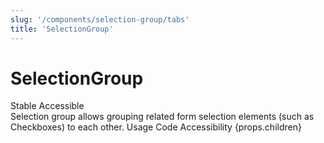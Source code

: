 ```yaml
---
slug: '/components/selection-group/tabs'
title: 'SelectionGroup'
---
```




# SelectionGroup

<div class="status-label-description">
  <StatusLabel variant="rounded" type="info">Stable</StatusLabel>
    <StatusLabel variant="rounded" type="success" style={{ marginLeft: 'var(--spacing-xs)' }}>Accessible</StatusLabel>
  <StatusLabelTooltip/>
</div>

<LeadParagraph>
  Selection group allows grouping related form selection elements (such as Checkboxes) to each other.
</LeadParagraph>

<PageTabs pageContext={props.pageContext}>
  <PageTabs.TabList>
    <PageTabs.Tab href="/">Usage</PageTabs.Tab>
    <PageTabs.Tab href="/code">Code</PageTabs.Tab>
    <PageTabs.Tab href="/accessibility">Accessibility</PageTabs.Tab>
  </PageTabs.TabList>
  <PageTabs.TabPanel>{props.children}</PageTabs.TabPanel>
</PageTabs>

